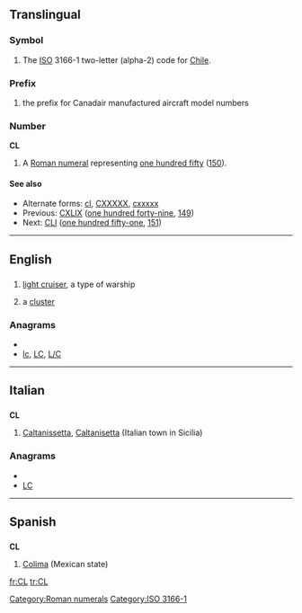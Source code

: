 {{also|cl|Cl|.cl}}
==Translingual==
===Symbol===
{{infl|mul|symbol}}
# The [[ISO]] 3166-1 two-letter (alpha-2) code for [[Chile]].

===Prefix===
{{infl|mul|prefix}}
# {{aviation}} the prefix for Canadair manufactured aircraft model numbers

===Number===
'''CL'''

# A [[Roman numeral]] representing [[one hundred fifty]] ([[150]]).

====See also====
* Alternate forms: [[cl]], [[CXXXXX]], [[cxxxxx]]
* Previous: [[CXLIX]] ([[one hundred forty-nine]], [[149]])
* Next: [[CLI]] ([[one hundred fifty-one]], [[151]])

[[Category:Roman numerals]]
[[Category:ISO 3166-1]]
----

==English==

==={{abbreviation}}===
{{infl|en|abbreviation}}

# {{US|navy}} [[light cruiser]], a type of warship
# {{astronomy}} a [[cluster]]

===Anagrams===
* {{alphagram|cl}}
* [[lc#English|lc]], [[LC#English|LC]], [[L/C#English|L/C]]

----

==Italian==

==={{abbreviation|Italian}}===
'''CL'''

# [[Caltanissetta]], [[Caltanisetta]] (Italian town in Sicilia)

===Anagrams===
* {{alphagram|cl}}
* [[LC#Italian|LC]]

----

==Spanish==

==={{abbreviation|Spanish}}===
'''CL'''

# [[Colima]] (Mexican state)

[[fr:CL]]
[[tr:CL]]